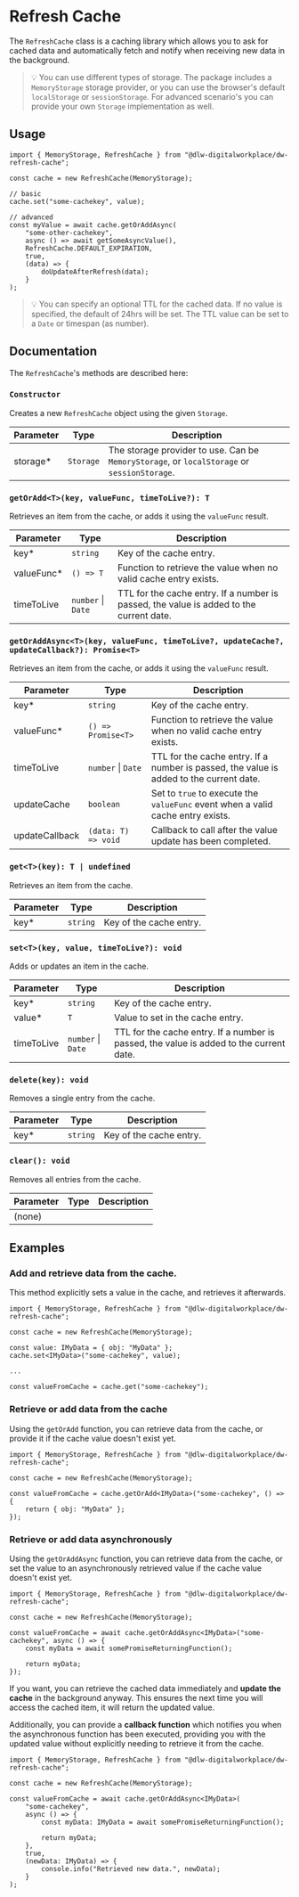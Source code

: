 
<Meta title="Refresh Cache/Refresh Cache" />

# Refresh Cache

The `RefreshCache` class is a caching library which allows you to ask for cached data and automatically fetch and
notify when receiving new data in the background.

> 💡 You can use different types of storage. The package includes a `MemoryStorage` storage provider,
> or you can use the browser's default `localStorage` or `sessionStorage`.
> For advanced scenario's you can provide your own `Storage` implementation as well.

## Usage

```tsx
import { MemoryStorage, RefreshCache } from "@dlw-digitalworkplace/dw-refresh-cache";

const cache = new RefreshCache(MemoryStorage);

// basic
cache.set("some-cachekey", value);

// advanced
const myValue = await cache.getOrAddAsync(
	"some-other-cachekey",
	async () => await getSomeAsyncValue(),
	RefreshCache.DEFAULT_EXPIRATION,
	true,
	(data) => {
		doUpdateAfterRefresh(data);
	}
);
```

> 💡 You can specify an optional TTL for the cached data. If no value is specified, the default of 24hrs will be set.
> The TTL value can be set to a `Date` or timespan (as number).

## Documentation

The `RefreshCache`'s methods are described here:

### `Constructor`

Creates a new `RefreshCache` object using the given `Storage`.

| Parameter                          | Type      | Description                                                                                 |
| ---------------------------------- | --------- | ------------------------------------------------------------------------------------------- |
| storage<span class="req">\*</span> | `Storage` | The storage provider to use. Can be `MemoryStorage`, or `localStorage` or `sessionStorage`. |

### `getOrAdd<T>(key, valueFunc, timeToLive?): T`

Retrieves an item from the cache, or adds it using the `valueFunc` result.

| Parameter                            | Type               | Description                                                                             |
| ------------------------------------ | ------------------ | --------------------------------------------------------------------------------------- |
| key<span class="req">\*</span>       | `string`           | Key of the cache entry.                                                                 |
| valueFunc<span class="req">\*</span> | `() => T`          | Function to retrieve the value when no valid cache entry exists.                        |
| timeToLive                           | `number` \| `Date` | TTL for the cache entry. If a number is passed, the value is added to the current date. |

### `getOrAddAsync<T>(key, valueFunc, timeToLive?, updateCache?, updateCallback?): Promise<T>`

Retrieves an item from the cache, or adds it using the `valueFunc` result.

| Parameter                            | Type                | Description                                                                             |
| ------------------------------------ | ------------------- | --------------------------------------------------------------------------------------- |
| key<span class="req">\*</span>       | `string`            | Key of the cache entry.                                                                 |
| valueFunc<span class="req">\*</span> | `() => Promise<T>`  | Function to retrieve the value when no valid cache entry exists.                        |
| timeToLive                           | `number` \| `Date`  | TTL for the cache entry. If a number is passed, the value is added to the current date. |
| updateCache                          | `boolean`           | Set to `true` to execute the `valueFunc` event when a valid cache entry exists.         |
| updateCallback                       | `(data: T) => void` | Callback to call after the value update has been completed.                             |

### `get<T>(key): T | undefined`

Retrieves an item from the cache.

| Parameter                      | Type     | Description             |
| ------------------------------ | -------- | ----------------------- |
| key<span class="req">\*</span> | `string` | Key of the cache entry. |

### `set<T>(key, value, timeToLive?): void`

Adds or updates an item in the cache.

| Parameter                        | Type               | Description                                                                             |
| -------------------------------- | ------------------ | --------------------------------------------------------------------------------------- |
| key<span class="req">\*</span>   | `string`           | Key of the cache entry.                                                                 |
| value<span class="req">\*</span> | `T`                | Value to set in the cache entry.                                                        |
| timeToLive                       | `number` \| `Date` | TTL for the cache entry. If a number is passed, the value is added to the current date. |

### `delete(key): void`

Removes a single entry from the cache.

| Parameter                      | Type     | Description             |
| ------------------------------ | -------- | ----------------------- |
| key<span class="req">\*</span> | `string` | Key of the cache entry. |

### `clear(): void`

Removes all entries from the cache.

| Parameter | Type | Description |
| --------- | ---- | ----------- |
| (none)    |      |             |

## Examples

### Add and retrieve data from the cache.

This method explicitly sets a value in the cache, and retrieves it afterwards.

```tsx
import { MemoryStorage, RefreshCache } from "@dlw-digitalworkplace/dw-refresh-cache";

const cache = new RefreshCache(MemoryStorage);

const value: IMyData = { obj: "MyData" };
cache.set<IMyData>("some-cachekey", value);

...

const valueFromCache = cache.get("some-cachekey");
```

### Retrieve or add data from the cache

Using the `getOrAdd` function, you can retrieve data from the cache, or provide it if the cache value doesn't exist yet.

```tsx
import { MemoryStorage, RefreshCache } from "@dlw-digitalworkplace/dw-refresh-cache";

const cache = new RefreshCache(MemoryStorage);

const valueFromCache = cache.getOrAdd<IMyData>("some-cachekey", () => {
	return { obj: "MyData" };
});
```

### Retrieve or add data asynchronously

Using the `getOrAddAsync` function, you can retrieve data from the cache, or set the value to an asynchronously
retrieved value if the cache value doesn't exist yet.

```tsx
import { MemoryStorage, RefreshCache } from "@dlw-digitalworkplace/dw-refresh-cache";

const cache = new RefreshCache(MemoryStorage);

const valueFromCache = await cache.getOrAddAsync<IMyData>("some-cachekey", async () => {
	const myData = await somePromiseReturningFunction();

	return myData;
});
```

If you want, you can retrieve the cached data immediately and **update the cache** in the background anyway.
This ensures the next time you will access the cached item, it will return the updated value.

Additionally, you can provide a **callback function** which notifies you when the asynchronous function has been executed,
providing you with the updated value without explicitly needing to retrieve it from the cache.

```tsx
import { MemoryStorage, RefreshCache } from "@dlw-digitalworkplace/dw-refresh-cache";

const cache = new RefreshCache(MemoryStorage);

const valueFromCache = await cache.getOrAddAsync<IMyData>(
	"some-cachekey",
	async () => {
		const myData: IMyData = await somePromiseReturningFunction();

		return myData;
	},
	true,
	(newData: IMyData) => {
		console.info("Retrieved new data.", newData);
	}
);
```

